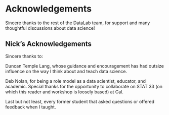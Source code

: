 # Acknowledgements {.unnumbered}

Sincere thanks to the rest of the DataLab team, for support and many thoughtful
discussions about data science!


## Nick's Acknowledgements

Sincere thanks to:

Duncan Temple Lang, whose guidance and encouragement has had outsize influence
on the way I think about and teach data science.

Deb Nolan, for being a role model as a data scientist, educator, and academic.
Special thanks for the opportunity to collaborate on STAT 33 (on which this
reader and workshop is loosely based) at Cal.

Last but not least, every former student that asked questions or offered
feedback when I taught.
